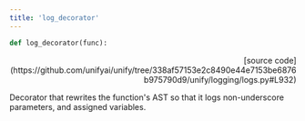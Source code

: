 ```yaml
---
title: 'log_decorator'
---
```


```python
def log_decorator(func):
```

<p align="right">[source code](https://github.com/unifyai/unify/tree/338af57153e2c8490e44e7153be6876b975790d9/unify/logging/logs.py#L932)</p>

Decorator that rewrites the function's AST so that it logs non-underscore
parameters, and assigned variables.